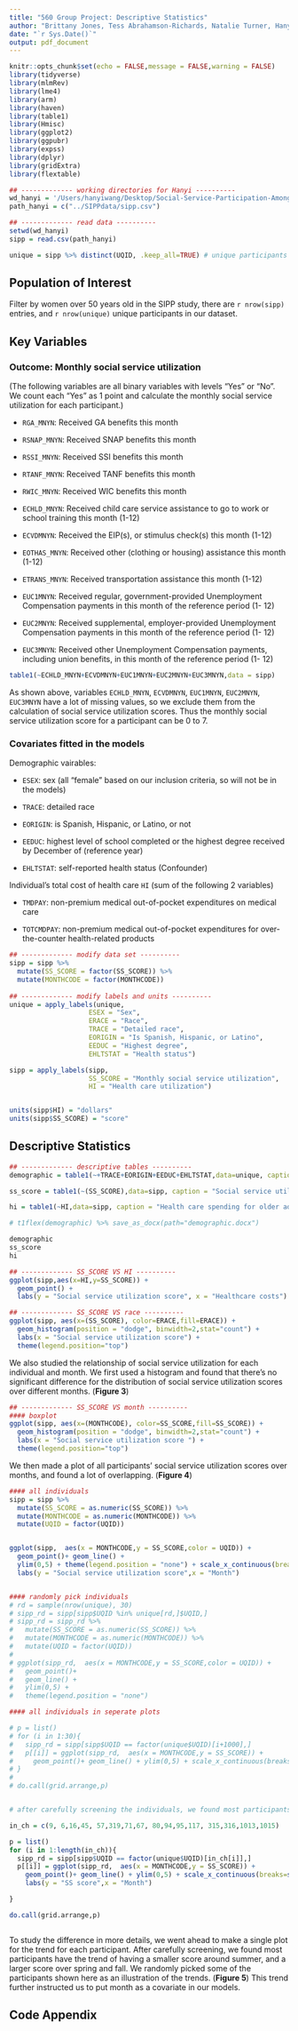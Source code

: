 ```yaml
---
title: "560 Group Project: Descriptive Statistics"
author: "Brittany Jones, Tess Abrahamson-Richards, Natalie Turner, Hanyi Wang"
date: "`r Sys.Date()`"
output: pdf_document
---
```



```r
knitr::opts_chunk$set(echo = FALSE,message = FALSE,warning = FALSE)
library(tidyverse)
library(mlmRev)
library(lme4)
library(arm)
library(haven)
library(table1)
library(Hmisc)
library(ggplot2)
library(ggpubr)
library(expss)
library(dplyr)
library(gridExtra)
library(flextable)

## ------------- working directories for Hanyi ----------
wd_hanyi = '/Users/hanyiwang/Desktop/Social-Service-Participation-Among-Older-Adult-Women-in-Washington-State'
path_hanyi = c("../SIPPdata/sipp.csv")

## ------------- read data ----------
setwd(wd_hanyi)
sipp = read.csv(path_hanyi)

unique = sipp %>% distinct(UQID, .keep_all=TRUE) # unique participants

```

## Population of Interest

Filter by women over 50 years old in the SIPP study, there are `r nrow(sipp)` entries, and `r nrow(unique)` unique participants in our dataset.

## Key Variables

### Outcome: Monthly social service utilization

(The following variables are all binary variables with levels "Yes" or "No". We count each "Yes" as 1 point and calculate the monthly social service utilization for each participant.)

- `RGA_MNYN`: Received GA benefits this month

- `RSNAP_MNYN`: Received SNAP benefits this month

- `RSSI_MNYN`: Received SSI benefits this month

- `RTANF_MNYN`: Received TANF benefits this month

- `RWIC_MNYN`: Received WIC benefits this month

- `ECHLD_MNYN`: Received child care service assistance to go to work or school training this month (1-12)

- `ECVDMNYN`: Received the EIP(s), or stimulus check(s) this month (1-12)

- `EOTHAS_MNYN`: Received other (clothing or housing) assistance this month (1-12)

- `ETRANS_MNYN`: Received transportation assistance this month (1-12)

- `EUC1MNYN`: Received regular, government-provided Unemployment Compensation payments in this month of the reference period (1- 12)

- `EUC2MNYN`: Received supplemental, employer-provided Unemployment Compensation payments in this month of the reference period (1- 12)

- `EUC3MNYN`: Received other Unemployment Compensation payments, including union benefits, in this month of the reference period (1- 12)

```r
table1(~ECHLD_MNYN+ECVDMNYN+EUC1MNYN+EUC2MNYN+EUC3MNYN,data = sipp)
```

         
As shown above, variables `ECHLD_MNYN`, `ECVDMNYN`, `EUC1MNYN`, `EUC2MNYN`, `EUC3MNYN` have a lot of missing values, so we exclude them from the calculation of social service utilization scores. Thus the monthly social service utilization score for a participant can be 0 to 7. 

### Covariates fitted in the models

Demographic vairables:

- `ESEX`: sex (all "female" based on our inclusion criteria, so will not be in the models)
                    
- `TRACE`: detailed race

- `EORIGIN`: is Spanish, Hispanic, or Latino, or not

- `EEDUC`: highest level of school completed or the highest degree received by December of (reference year)
               
- `EHLTSTAT`: self-reported health status (Confounder)


Individual's total cost of health care `HI` (sum of the following 2 variables)

- `TMDPAY`: non-premium medical out-of-pocket expenditures on medical care

- `TOTCMDPAY`: non-premium medical out-of-pocket expenditures for over-the-counter health-related products

```r
## ------------- modify data set ----------
sipp = sipp %>%
  mutate(SS_SCORE = factor(SS_SCORE)) %>%
  mutate(MONTHCODE = factor(MONTHCODE))
  
## ------------- modify labels and units ----------
unique = apply_labels(unique, 
                    ESEX = "Sex",
                    ERACE = "Race",
                    TRACE = "Detailed race",
                    EORIGIN = "Is Spanish, Hispanic, or Latino",
                    EEDUC = "Highest degree",
                    EHLTSTAT = "Health status")

sipp = apply_labels(sipp, 
                    SS_SCORE = "Monthly social service utilization",
                    HI = "Health care utilization")


units(sipp$HI) = "dollars"
units(sipp$SS_SCORE) = "score"
```

## Descriptive Statistics

```r
## ------------- descriptive tables ----------
demographic = table1(~+TRACE+EORIGIN+EEDUC+EHLTSTAT,data=unique, caption = "Demographic charactersitics for older adult women in the SIPP study")

ss_score = table1(~(SS_SCORE),data=sipp, caption = "Social service utilization for older adult women in the SIPP study")

hi = table1(~HI,data=sipp, caption = "Health care spending for older adult women in the SIPP study")

# t1flex(demographic) %>% save_as_docx(path="demographic.docx")

demographic
ss_score
hi
```

```r
## ------------- SS_SCORE VS HI ----------
ggplot(sipp,aes(x=HI,y=SS_SCORE)) +
  geom_point() +
  labs(y = "Social service utilization score", x = "Healthcare costs")

```

```r

## ------------- SS_SCORE VS race ----------
ggplot(sipp, aes(x=(SS_SCORE), color=ERACE,fill=ERACE)) + 
  geom_histogram(position = "dodge", binwidth=2,stat="count") +
  labs(x = "Social service utilization score") +  
  theme(legend.position="top") 

```

We also studied the relationship of social service utilization for each individual and month. We first used a histogram and found that there's no significant difference for the distribution of social service utilization scores over different months. (**Figure 3**)

```r
## ------------- SS_SCORE VS month ----------
#### boxplot
ggplot(sipp, aes(x=(MONTHCODE), color=SS_SCORE,fill=SS_SCORE)) +
  geom_histogram(position = "dodge", binwidth=2,stat="count") +
  labs(x = "Social service utilization score ") +
  theme(legend.position="top")
```

We then made a plot of all participants' social service utilization scores over months, and found a lot of overlapping. (**Figure 4**)

```r
#### all individuals
sipp = sipp %>%
  mutate(SS_SCORE = as.numeric(SS_SCORE)) %>%
  mutate(MONTHCODE = as.numeric(MONTHCODE)) %>%
  mutate(UQID = factor(UQID))


ggplot(sipp,  aes(x = MONTHCODE,y = SS_SCORE,color = UQID)) +
  geom_point()+ geom_line() +
  ylim(0,5) + theme(legend.position = "none") + scale_x_continuous(breaks=seq(0,12,by=1)) +
  labs(y = "Social service utilization score",x = "Month")


#### randomly pick individuals
# rd = sample(nrow(unique), 30)
# sipp_rd = sipp[sipp$UQID %in% unique[rd,]$UQID,]
# sipp_rd = sipp_rd %>%
#   mutate(SS_SCORE = as.numeric(SS_SCORE)) %>%
#   mutate(MONTHCODE = as.numeric(MONTHCODE)) %>%
#   mutate(UQID = factor(UQID))
# 
# ggplot(sipp_rd,  aes(x = MONTHCODE,y = SS_SCORE,color = UQID)) +
#   geom_point()+
#   geom_line() +
#   ylim(0,5) +
#   theme(legend.position = "none")

```

```r
#### all individuals in seperate plots

# p = list()
# for (i in 1:30){
#   sipp_rd = sipp[sipp$UQID == factor(unique$UQID)[i+1000],]
#   p[[i]] = ggplot(sipp_rd,  aes(x = MONTHCODE,y = SS_SCORE)) +  
#     geom_point()+ geom_line() + ylim(0,5) + scale_x_continuous(breaks=seq(0,12,by=3))
# }
# 
# do.call(grid.arrange,p)


# after carefully screening the individuals, we found most participants have this trend of having a smaller score around summer, and a larger score over spring and fall. We randomly picked some of the participants shown here as an illustration of the trends.

in_ch = c(9, 6,16,45, 57,319,71,67, 80,94,95,117, 315,316,1013,1015)

p = list()
for (i in 1:length(in_ch)){
  sipp_rd = sipp[sipp$UQID == factor(unique$UQID)[in_ch[i]],]
  p[[i]] = ggplot(sipp_rd,  aes(x = MONTHCODE,y = SS_SCORE)) +  
    geom_point()+ geom_line() + ylim(0,5) + scale_x_continuous(breaks=seq(0,12,by=3)) +
    labs(y = "SS score",x = "Month")

}

do.call(grid.arrange,p)



```


To study the difference in more details, we went ahead to make a single plot for the trend for each participant. After carefully screening, we found most participants have the trend of having a smaller score around summer, and a larger score over spring and fall. We randomly picked some of the participants shown here as an illustration of the trends. (**Figure 5**) This trend further instructed us to put month as a covariate in our models.


## Code Appendix

```r
```
